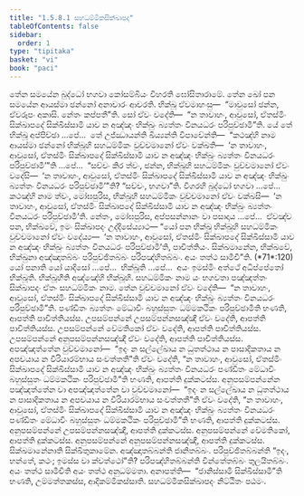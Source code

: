 ```yaml
---
title: "1.5.8.1 සහධම්මිකසික්ඛාපද"
tableOfContents: false
sidebar:
  order: 1
type: "tipitaka"
basket: "vi"
book: "paci"
---
```



<DynamicBreadcrumb />

<Division number="433" book="paci">

<Paragraph number="1302" book="paci">
තේන සමයේන බුද්ධෝ භගවා කෝසම්බියං විහරති ඝෝසිතාරාමේ. තේන ඛෝ පන සමයේන ආයස්මා ඡන්නෝ අනාචාරං ආචරති. භික්ඛූ ඒවමාහංසු—  “මාවුසෝ ඡන්න, ඒවරූපං අකාසි. නේතං කප්පතී”ති. සෝ ඒවං වදේති—  “න තාවාහං, ආවුසෝ, ඒතස්මිං සික්ඛාපදේ සික්ඛිස්සාමි යාව න අඤ්ඤං භික්ඛුං බ්‍යත්තං විනයධරං පරිපුච්ඡාමී”ති.
</Paragraph>

<Paragraph number="1303" book="paci">
යේ තේ භික්ඛූ අප්පිච්ඡා …පේ…  තේ උජ්ඣායන්ති ඛිය්‍යන්ති විපාචේන්ති—  “කථඤ්හි නාම ආයස්මා ඡන්නෝ භික්ඛූහි සහධම්මිකං වුච්චමානෝ ඒවං වක්ඛති—  ‘න තාවාහං, ආවුසෝ, ඒතස්මිං සික්ඛාපදේ සික්ඛිස්සාමි යාව න අඤ්ඤං භික්ඛුං බ්‍යත්තං විනයධරං පරිපුච්ඡාමී’”ති …පේ…  “සච්චං කිර ත්වං, ඡන්න, භික්ඛූහි සහධම්මිකං වුච්චමානෝ ඒවං වදේසි—  ‘න තාවාහං, ආවුසෝ, ඒතස්මිං සික්ඛාපදේ සික්ඛිස්සාමි යාව න අඤ්ඤං භික්ඛුං බ්‍යත්තං විනයධරං පරිපුච්ඡාමී’”ති? “සච්චං, භගවා”ති. විගරහි බුද්ධෝ භගවා …පේ…  කථඤ්හි නාම ත්වං, මෝඝපුරිස, භික්ඛූහි සහධම්මිකං වුච්චමානෝ ඒවං වක්ඛසි—  ‘න තාවාහං, ආවුසෝ, ඒතස්මිං සික්ඛාපදේ සික්ඛිස්සාමි යාව න අඤ්ඤං භික්ඛුං බ්‍යත්තං විනයධරං පරිපුච්ඡාමී’ති. නේතං, මෝඝපුරිස, අප්පසන්නානං වා පසාදාය …පේ…  ඒවඤ්ච පන, භික්ඛවේ, ඉමං සික්ඛාපදං උද්දිසේය්‍යාථ—
</Paragraph>

</Division>
<Division number="434" book="paci">

<Paragraph number="1304" book="paci">
<Emphasis>“යෝ පන භික්ඛු භික්ඛූහි සහධම්මිකං වුච්චමානෝ ඒවං වදේය්‍ය—  ‘න තාවාහං, ආවුසෝ, ඒතස්මිං සික්ඛාපදේ සික්ඛිස්සාමි යාව න අඤ්ඤං භික්ඛුං බ්‍යත්තං විනයධරං පරිපුච්ඡාමී’ති, පාචිත්තියං. සික්ඛමානේන, භික්ඛවේ, භික්ඛුනා අඤ්ඤාතබ්බං පරිපුච්ඡිතබ්බං පරිපඤ්හිතබ්බං. අයං තත්ථ සාමීචී”</Emphasis>ති. (*71*:<Emphasis>120</Emphasis>)
</Paragraph>

</Division>
<Division number="435" book="paci">

<Paragraph number="1305" book="paci">
<Emphasis>යෝ පනා</Emphasis>ති යෝ යාදිසෝ …පේ…  <Emphasis>භික්ඛූ</Emphasis>ති …පේ…  අයං ඉමස්මිං අත්ථේ අධිප්පේතෝ භික්ඛූති.
</Paragraph>

<Paragraph number="1306" book="paci">
<Emphasis>භික්ඛූහී</Emphasis>ති අඤ්ඤේහි භික්ඛූහි.
</Paragraph>

<Paragraph number="1307" book="paci">
<Emphasis>සහධම්මිකං</Emphasis> නාම යං භගවතා පඤ්ඤත්තං සික්ඛාපදං ඒතං සහධම්මිකං නාම. තේන වුච්චමානෝ ඒවං වදේති—  “න තාවාහං, ආවුසෝ, ඒතස්මිං සික්ඛාපදේ සික්ඛිස්සාමි යාව න අඤ්ඤං භික්ඛුං බ්‍යත්තං විනයධරං පරිපුච්ඡාමී”ති. පණ්ඩිතං බ්‍යත්තං මේධාවිං බහුස්සුතං ධම්මකථිකං පරිපුච්ඡාමීති භණති, ආපත්ති පාචිත්තියස්ස.
</Paragraph>

</Division>
<Division number="436" book="paci">

<Paragraph number="1308" book="paci">
උපසම්පන්නේ උපසම්පන්නසඤ්ඤී ඒවං වදේති, ආපත්ති පාචිත්තියස්ස. උපසම්පන්නේ වේමතිකෝ ඒවං වදේති, ආපත්ති පාචිත්තියස්ස. උපසම්පන්නේ අනුපසම්පන්නසඤ්ඤී ඒවං වදේති, ආපත්ති පාචිත්තියස්ස.
</Paragraph>

<Paragraph number="1309" book="paci">
අපඤ්ඤත්තේන වුච්චමානෝ—  “ඉදං න සල්ලේඛාය න ධුතත්ථාය න පාසාදිකතාය න අපචයාය න වීරියාරම්භාය සංවත්තතී”ති ඒවං වදේති, “න තාවාහං, ආවුසෝ, ඒතස්මිං සික්ඛාපදේ සික්ඛිස්සාමි යාව න අඤ්ඤං භික්ඛුං බ්‍යත්තං විනයධරං පණ්ඩිතං මේධාවිං බහුස්සුතං ධම්මකථිකං පරිපුච්ඡාමී”ති භණති, ආපත්ති දුක්කටස්ස.
</Paragraph>

<Paragraph number="1310" book="paci">
අනුපසම්පන්නේන පඤ්ඤත්තේන වා අපඤ්ඤත්තේන වා වුච්චමානෝ—  “ඉදං න සල්ලේඛාය න ධුතත්ථාය න පාසාදිකතාය න අපචයාය න වීරියාරම්භාය සංවත්තතී”ති ඒවං වදේති, “න තාවාහං, ආවුසෝ, ඒතස්මිං සික්ඛාපදේ සික්ඛිස්සාමි යාව න අඤ්ඤං භික්ඛුං බ්‍යත්තං විනයධරං පණ්ඩිතං මේධාවිං බහුස්සුතං ධම්මකථිකං පරිපුච්ඡාමී”ති භණති, ආපත්ති දුක්කටස්ස. අනුපසම්පන්නේ උපසම්පන්නසඤ්ඤී, ආපත්ති දුක්කටස්ස. අනුපසම්පන්නේ වේමතිකෝ, ආපත්ති දුක්කටස්ස. අනුපසම්පන්නේ අනුපසම්පන්නසඤ්ඤී, ආපත්ති දුක්කටස්ස.
</Paragraph>

<Paragraph number="1311" book="paci">
<Emphasis>සික්ඛමානේනා</Emphasis>ති සික්ඛිතුකාමේන.
</Paragraph>

<Paragraph number="1312" book="paci">
<Emphasis>අඤ්ඤාතබ්බන්</Emphasis>ති ජානිතබ්බං.
</Paragraph>

<Paragraph number="1313" book="paci">
<Emphasis>පරිපුච්ඡිතබ්බන්</Emphasis>ති “ඉදං, භන්තේ, කථං; ඉමස්ස වා ක්වත්ථෝ”ති?
</Paragraph>

<Paragraph number="1314" book="paci">
<Emphasis>පරිපඤ්හිතබ්බන්</Emphasis>ති චින්තේතබ්බං තුලයිතබ්බං.
</Paragraph>

<Paragraph number="1315" book="paci">
<Emphasis>අයං තත්ථ සාමීචී</Emphasis>ති අයං තත්ථ අනුධම්මතා.
</Paragraph>

</Division>
<Division number="437" book="paci">

<Paragraph number="1316" book="paci">
අනාපත්ති—  “ජානිස්සාමි සික්ඛිස්සාමී”ති භණති, උම්මත්තකස්ස, ආදිකම්මිකස්සාති.

</Paragraph>
</Division>

<Paragraph number="1317" type="center" book="paci">
සහධම්මිකසික්ඛාපදං නිට්ඨිතං පඨමං.
</Paragraph>
